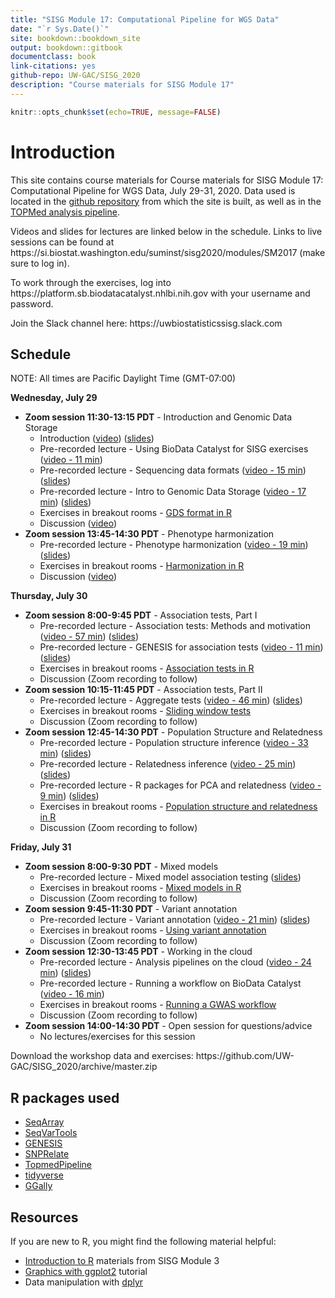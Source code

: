 ```yaml
---
title: "SISG Module 17: Computational Pipeline for WGS Data"
date: "`r Sys.Date()`"
site: bookdown::bookdown_site
output: bookdown::gitbook
documentclass: book
link-citations: yes
github-repo: UW-GAC/SISG_2020
description: "Course materials for SISG Module 17"
---
```


```r
knitr::opts_chunk$set(echo=TRUE, message=FALSE)
```

# Introduction

This site contains course materials for Course materials for SISG Module 17: Computational Pipeline for WGS Data, July 29-31, 2020.
Data used is located in the [github repository](https://github.com/UW-GAC/SISG_2020) from which the site is built, as well as in the [TOPMed analysis pipeline](https://github.com/UW-GAC/analysis_pipeline).

Videos and slides for lectures are linked below in the schedule. Links to live sessions can be found at https://si.biostat.washington.edu/suminst/sisg2020/modules/SM2017 (make sure to log in).

To work through the exercises, log into https://platform.sb.biodatacatalyst.nhlbi.nih.gov with your username and password.

Join the Slack channel here:
https://uwbiostatisticssisg.slack.com

## Schedule

NOTE: All times are Pacific Daylight Time (GMT-07:00)

**Wednesday, July 29**

- **Zoom session 11:30-13:15 PDT** - Introduction and Genomic Data Storage
    - Introduction ([video](https://washington.zoom.us/rec/share/2pB5Dej36mBJfKPk1Rz1AZ8nQ7rOX6a82yAf__EKxBwR9YbEVa5w9EQU0It8PXFv?startTime=1596047526000)) ([slides](https://docs.google.com/presentation/d/17DFvIH97RhcY6gq-BRYsxL-0r2jgl_p1-EMsgGXIYoE/edit?usp=sharing))
    - Pre-recorded lecture - Using BioData Catalyst for SISG exercises ([video - 11 min](https://washington.zoom.us/rec/share/z_BtN6jw5mVLQqfozUjyVKMtLLjvX6a8g3Qb8_YMnxnMNLbhANUyCVqRIROOytne?startTime=1595869554000))
    - Pre-recorded lecture - Sequencing data formats ([video - 15 min](https://washington.zoom.us/rec/share/3OZtIZX_7mZLXtLyuB35R7EEJI7GX6a8hiAYrKELyR27RU_39JyIFRL8b5w4UuhF?startTime=1594683337000)) ([slides](https://si.biostat.washington.edu/sites/default/files/modules/Sequencing_data_formats_1.pdf))
    - Pre-recorded lecture - Intro to Genomic Data Storage ([video - 17 min](https://washington.zoom.us/rec/share/ptwyaIrp83xJaZ3Cw3vEaq0sGNjEaaa8hiNN-PUNmU_BnBgez69k4oCz449iOgL4?startTime=1594840618000)) ([slides](https://si.biostat.washington.edu/sites/default/files/modules/GDS_intro_2.pdf))
    - Exercises in breakout rooms - [GDS format in R](https://uw-gac.github.io/SISG_2020/gds-format.html)
    - Discussion ([video](https://washington.zoom.us/rec/share/2pB5Dej36mBJfKPk1Rz1AZ8nQ7rOX6a82yAf__EKxBwR9YbEVa5w9EQU0It8PXFv?startTime=1596053230000))
- **Zoom session 13:45-14:30 PDT** - Phenotype harmonization
    - Pre-recorded lecture - Phenotype harmonization ([video - 19 min](https://washington.zoom.us/rec/share/5JV7ILH-1jNIE4Hc2gL1Yq48Br_vaaa8hnIb8_ELyUdlGBoRiHsdmGIpd5zz6kZn?startTime=1595370005000)) ([slides](https://si.biostat.washington.edu/sites/default/files/modules/pheno_harmonization.pdf))
    - Exercises in breakout rooms - [Harmonization in R](https://uw-gac.github.io/SISG_2020/phenotype-harmonization.html)
    - Discussion ([video](https://washington.zoom.us/rec/share/2pB5Dej36mBJfKPk1Rz1AZ8nQ7rOX6a82yAf__EKxBwR9YbEVa5w9EQU0It8PXFv?startTime=1596057633000))

**Thursday, July 30**

- **Zoom session 8:00-9:45 PDT** - Association tests, Part I
    - Pre-recorded lecture - Association tests: Methods and motivation ([video - 57 min](https://drive.google.com/file/d/1ECge7BRjxzXTFqELaWK0yzcQK7gu8mlC/view?usp=sharing)) ([slides](https://si.biostat.washington.edu/sites/default/files/modules/SISG20AssocTests.pdf))
    - Pre-recorded lecture - GENESIS for association tests ([video - 11 min](https://washington.zoom.us/rec/share/3elQCuvU5jtOZ7fvyFnRaLYsJdu5X6a8g3dK8_YKnh4NQI_41ZS6bU1xORhZMPGO?startTime=1595363212000)) ([slides](https://si.biostat.washington.edu/sites/default/files/modules/R_assoc_tests_2.pdf))
    - Exercises in breakout rooms - [Association tests in R](https://uw-gac.github.io/SISG_2020/association-tests.html)
    - Discussion (Zoom recording to follow)
- **Zoom session 10:15-11:45 PDT** - Association tests, Part II
    - Pre-recorded lecture - Aggregate tests ([video - 46 min](https://drive.google.com/file/d/1L8JVcijItOwEhYIsVkOALFdeAigL1tTJ/view?usp=sharing)) ([slides](https://si.biostat.washington.edu/sites/default/files/modules/SISG20AssocTests.pdf))
    - Exercises in breakout rooms - [Sliding window tests](https://uw-gac.github.io/SISG_2020/association-tests.html#sliding-window-tests)
    - Discussion (Zoom recording to follow)
- **Zoom session 12:45-14:30 PDT** - Population Structure and Relatedness
    - Pre-recorded lecture - Population structure inference ([video - 33 min](https://drive.google.com/file/d/1hLtTP1b6aUDBbz9mQ2i9J9Yg3Zbfsvvm/view?usp=sharing)) ([slides](https://si.biostat.washington.edu/sites/default/files/modules/Population_Structure_Inference_2020.pdf))
    - Pre-recorded lecture - Relatedness inference ([video - 25 min](https://drive.google.com/file/d/1JMlVvEGU4x9u2UBIJiw7RRIFUrbNdj3f/view?usp=sharing)) ([slides](https://si.biostat.washington.edu/sites/default/files/modules/Relatedness_Inference_2020.pdf))
    - Pre-recorded lecture - R packages for PCA and relatedness ([video - 9 min](https://washington.zoom.us/rec/share/uup8C5Ts50VOWpWdxHDDWvUzE7nieaa8gHVP_qFcxUt1umphrSYNDW9yDt3q5M-n?startTime=1595442394000)) ([slides](https://si.biostat.washington.edu/sites/default/files/modules/R_kinship_pca_1.pdf))
    - Exercises in breakout rooms - [Population structure and relatedness in R](https://uw-gac.github.io/SISG_2020/computing-a-grm.html)
    - Discussion (Zoom recording to follow)

**Friday, July 31**

- **Zoom session 8:00-9:30 PDT** - Mixed models
    - Pre-recorded lecture - Mixed model association testing ([slides](https://si.biostat.washington.edu/sites/default/files/modules/Mixed_Model_Association_Testing_2020.pdf))
    - Exercises in breakout rooms - [Mixed models in R](https://uw-gac.github.io/SISG_2020/mixed-models.html)
    - Discussion (Zoom recording to follow)
- **Zoom session 9:45-11:30 PDT** - Variant annotation
    - Pre-recorded lecture - Variant annotation ([video - 21 min](https://washington.zoom.us/rec/share/5cpzcuntpklJW8_K7mKPZ7U4RY7-T6a81CZLqfcLmEZ4UtOvefz1dn05i3eFNAjJ?startTime=1595707556000)) ([slides](https://si.biostat.washington.edu/sites/default/files/modules/variant_annotation_0.pdf))
    - Exercises in breakout rooms - [Using variant annotation](https://uw-gac.github.io/SISG_2020/variant-annotation.html)
    - Discussion (Zoom recording to follow)
- **Zoom session 12:30-13:45 PDT** - Working in the cloud
    - Pre-recorded lecture - Analysis pipelines on the cloud  ([video - 24 min](https://washington.zoom.us/rec/share/4_1bI-3Q3UVLXJH07BmGSvUgTrz1eaa8hiceqPoPzUzd-fBH94rKeazO2iV8z6i6?startTime=1595875794000)) ([slides](https://si.biostat.washington.edu/sites/default/files/modules/Cloud_Computing.pdf))
    - Pre-recorded lecture - Running a workflow on BioData Catalyst ([video - 16 min](https://washington.zoom.us/rec/share/wtxcFZPgzF5LTZXHxVPiQ5weMtreX6a81SNMrPIEn0sVFKctNRBSuHnZR4Lx78Bg?startTime=1595882071000))
    - Exercises in breakout rooms - [Running a GWAS workflow](https://uw-gac.github.io/SISG_2020/workflow.html)
    - Discussion (Zoom recording to follow)
- **Zoom session 14:00-14:30 PDT** - Open session for questions/advice
    - No lectures/exercises for this session



Download the workshop data and exercises: https://github.com/UW-GAC/SISG_2020/archive/master.zip

## R packages used

- [SeqArray](http://bioconductor.org/packages/release/bioc/html/SeqArray.html)
- [SeqVarTools](http://bioconductor.org/packages/release/bioc/html/SeqVarTools.html)
- [GENESIS](http://bioconductor.org/packages/release/bioc/html/GENESIS.html)
- [SNPRelate](http://bioconductor.org/packages/release/bioc/html/SNPRelate.html)
- [TopmedPipeline](https://github.com/UW-GAC/analysis_pipeline/tree/master/TopmedPipeline)
- [tidyverse](https://www.tidyverse.org)
- [GGally](https://cran.r-project.org/web/packages/GGally)


## Resources

If you are new to R, you might find the following material helpful:

- [Introduction to R](http://faculty.washington.edu/kenrice/rintro/indexSEA15.shtml) materials from SISG Module 3
- [Graphics with ggplot2](http://tutorials.iq.harvard.edu/R/Rgraphics/Rgraphics.html) tutorial
- Data manipulation with [dplyr](http://dplyr.tidyverse.org/)
